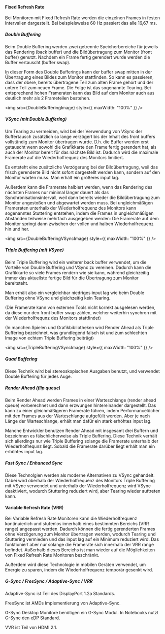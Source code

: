 


#### Fixed Refresh Rate

Bei Monitoren mit Fixed Refresh Rate werden die einzelnen Frames in festen Intervallen dargestellt. Bei beispielsweise 60 Hz passiert das alle 16,67 ms.



##### Double Buffering

Beim Double Buffering werden zwei getrennte Speicherbereiche für jeweils das Rendering (back buffer) und die Bildübertragung zum Monitor (front buffer) genutzt. Nachdem ein Frame fertig gerendert wurde werden die Buffer vertauscht (buffer swap).

In dieser Form des Double Bufferings kann der buffer swap mitten in der Übertragung eines Bildes zum Monitor stattfinden. So kann es passieren, dass der obere, bereits übertragene Teil zum alten Frame gehört und der untere Teil zum neuen Frame. Die Folge ist das sogenannte Tearing. Bei entsprechend hohen Frameraten kann das Bild auf dem Monitor auch aus deutlich mehr als 2 Frameteilen bestehen.

<img src={DoubleBufferingImage} style={{ maxWidth: "100%" }} />



##### VSync (mit Double Buffering)

Um Tearing zu vermeiden, wird bei der Verwendung von VSync der Buffertausch zusätzlich so lange verzögert bis der Inhalt des front buffers vollständig zum Monitor übertragen wurde. D.h. die Buffer werden erst getauscht wenn sowohl die Grafikkarte den Frame fertig gerendert hat, als auch der Monitor bereit für das nächste Bild ist. Dadurch wird die maximale Framerate auf die Wiederholfrequnz des Monitors limitiert.

Es entsteht eine zusätzliche Verzögerung bei der Bildübertragung, weil das frisch gerenderte Bild nicht sofort dargestellt werden kann, sondern auf den Monitor warten muss. Man erhält ein größeres input lag.

Außerdem kann die Framerate halbiert werden, wenn das Rendering des nächsten Frames nur minimal länger dauert als das Synchronisationsintervall, weil dann bereits wieder die Bildübertragung zum Monitor angestoßen und abgewartet werden muss. Bei ungleichmäßigen Frameraten unterhalb der Wiederholfrequenz des Monitors kann sogenanntes Stuttering entstehen, indem die Frames in ungleichmäßigen Abständen teilweise mehrfach ausgegeben werden: Die Framerate auf dem Monitor springt dann zwischen der vollen und halben Wiederholfrequenz hin und her.

<img src={DoubleBufferingVSyncImage} style={{ maxWidth: "100%" }} />



##### Triple Buffering (mit VSync)

Beim Triple Buffering wird ein weiterer back buffer verwendet, um die Vorteile von Double Buffering und VSync zu vereinen. Dadurch kann die Grafikkarte so viele Frames rendern wie sie kann, während gleichzeitig immer das aktuellste fertige Bild für die Übertragung zum Monitor bereitsteht.

Man erhält also ein vergleichbar niedriges input lag wie beim Double Buffering ohne VSync und gleichzeitig kein Tearing.

(Die Framerate kann von externen Tools nicht korrekt ausgelesen werden, da diese nur den front buffer swap zählen, welcher weiterhin synchron mit der Wiederholfrequnz des Monitors stattfindet)

(In manchen Spielen und Grafikbibliotheken wird Render Ahead als Triple Buffering bezeichnet, was grundlegend falsch ist und zum schlechten Image von echtem Triple Buffering beiträgt)

<img src={TripleBufferingVSyncImage} style={{ maxWidth: "100%" }} />



##### Quad Buffering

Diese Technik wird bei stereoskopischen Ausgaben benutzt, und verwendet Double Buffering für jedes Auge.



##### Render Ahead (flip queue)

Beim Render Ahead werden Frames in einer Warteschlange (render ahead queue) vorberechnet und dann erzwungen hintereinander dargestellt. Das kann zu einer gleichmäßigeren Framerate führen, indem Performancelöcher mit den Frames aus der Warteschlange aufgefüllt werden. Aber je nach Länge der Warteschlange, erhält man dafür ein stark erhöhtes input lag.

Manche Entwickler benutzen Render Ahead mit insgesamt drei Buffern und bezeichnen es fälschlicherweise als Triple Buffering. Diese Technik verhält sich allerdings nur wie Triple Buffering solange die Framerate unterhalb der Wiederholfrequnz liegt. Sobald die Framerate darüber liegt erhält man ein erhöhtes input lag.



##### Fast Sync / Enhanced Sync

Diese Technolgien werden als moderne Alternativen zu VSync gehandelt. Dabei wird oberhalb der Wiederholfrequenz des Monitors Triple Buffering mit VSync verwendet und unterhalb der Wiederholfrequenz wird VSync deaktiviert, wodurch Stuttering reduziert wird, aber Tearing wieder auftreten kann.



#### Variable Refresh Rate (VRR)

Bei Variable Refresh Rate Monitoren kann die Wiederholfrequenz kontinuierlich und stufenlos innerhalb eines bestimmten Bereichs (VRR range) angepasst werden. Dadurch können die fertig gerenderten Frames ohne Verzögerung zum Monitor übertragen werden, wodurch Tearing und Stuttering vermieden und das input lag auf ein Minimum reduziert wird. Das funktioniert aber nur solange die Framerate sich innerhalb der VRR range befindet. Außerhalb dieses Bereichs ist man wieder auf die Möglichkeiten von Fixed Refresh Rate Monitoren beschränkt.

Außerdem wird diese Technologie in mobilen Geräten verwendet, um Energie zu sparen, indem die Wiederholfrequenz temporär gesenkt wird.



##### G-Sync / FreeSync / Adaptive-Sync / VRR

Adaptive-Sync ist Teil des DisplayPort 1.2a Standards.

FreeSync ist AMDs Implementierung von Adaptive-Sync.

G-Sync Desktop Monitore benötigen ein G-Sync Modul. In Notebooks nutzt G-Sync den eDP Standard.

VVR ist Teil von HDMI 2.1.



<!-- https://www.anandtech.com/show/2794 -->
<!-- https://www.anandtech.com/show/11664/amd-radeon-software-crimson-relive-edition-1772/6 -->
<!-- https://www.youtube.com/watch?v=bMwY_dlZYiM -->
<!-- https://en.wikipedia.org/wiki/Variable_refresh_r -->